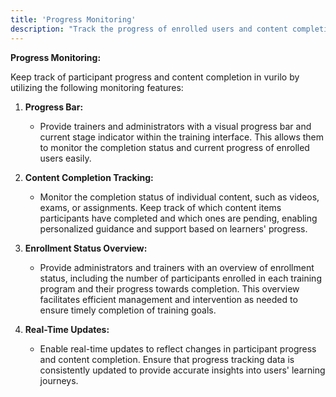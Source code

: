 ```yaml
---
title: 'Progress Monitoring'
description: "Track the progress of enrolled users and content completion in vurilo."
---
```


**Progress Monitoring:**

Keep track of participant progress and content completion in vurilo by utilizing the following monitoring features:

1. **Progress Bar:**
   - Provide trainers and administrators with a visual progress bar and current stage indicator within the training interface. This allows them to monitor the completion status and current progress of enrolled users easily.

2. **Content Completion Tracking:**
   - Monitor the completion status of individual content, such as videos, exams, or assignments. Keep track of which content items participants have completed and which ones are pending, enabling personalized guidance and support based on learners' progress.

3. **Enrollment Status Overview:**
   - Provide administrators and trainers with an overview of enrollment status, including the number of participants enrolled in each training program and their progress towards completion. This overview facilitates efficient management and intervention as needed to ensure timely completion of training goals.

4. **Real-Time Updates:**
   - Enable real-time updates to reflect changes in participant progress and content completion. Ensure that progress tracking data is consistently updated to provide accurate insights into users' learning journeys.
